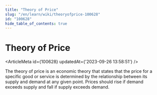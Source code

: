 ```yaml
---
title: "Theory of Price"
slug: "/en/learn/wiki/theoryofprice-100628"
id: "100628"
hide_table_of_contents: true
---
```



# Theory of Price

<ArticleMeta id={100628} updatedAt={'2023-09-26 13:58:51'} />
<div className='border-solid border-b border-t-0 my-4 border-[var(--ifm-color-gray-300)]' />

The theory of price is an economic theory that states that the price for a specific good or service is determined by the relationship between its supply and demand at any given point. Prices should rise if demand exceeds supply and fall if supply exceeds demand.
